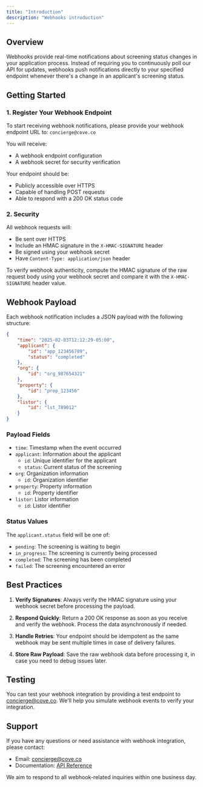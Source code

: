 ```yaml
---
title: "Introduction"
description: "Webhooks introduction"
---
```


## Overview

Webhooks provide real-time notifications about screening status changes in your application process. Instead of requiring you to continuously poll our API for updates, webhooks push notifications directly to your specified endpoint whenever there's a change in an applicant's screening status.

## Getting Started

### 1. Register Your Webhook Endpoint

To start receiving webhook notifications, please provide your webhook endpoint URL to: `concierge@cove.co`

You will receive:

- A webhook endpoint configuration
- A webhook secret for security verification

Your endpoint should be:

- Publicly accessible over HTTPS
- Capable of handling POST requests
- Able to respond with a 200 OK status code

### 2. Security

All webhook requests will:

- Be sent over HTTPS
- Include an HMAC signature in the `X-HMAC-SIGNATURE` header
- Be signed using your webhook secret
- Have `Content-Type: application/json` header

To verify webhook authenticity, compute the HMAC signature of the raw request body using your webhook secret and compare it with the `X-HMAC-SIGNATURE` header value.

## Webhook Payload

Each webhook notification includes a JSON payload with the following structure:

```json
{
    "time": "2025-02-03T12:12:29-05:00",
    "applicant": {
        "id": "app_123456789",
        "status": "completed"
    },
    "org": {
        "id": "org_987654321"
    },
    "property": {
        "id": "prop_123456"
    },
    "listor": {
        "id": "lst_789012"
    }
}
```

### Payload Fields

- `time`: Timestamp when the event occurred
- `applicant`: Information about the applicant
  - `id`: Unique identifier for the applicant
  - `status`: Current status of the screening
- `org`: Organization information
  - `id`: Organization identifier
- `property`: Property information
  - `id`: Property identifier
- `listor`: Listor information
  - `id`: Listor identifier

### Status Values

The `applicant.status` field will be one of:

- `pending`: The screening is waiting to begin
- `in_progress`: The screening is currently being processed
- `completed`: The screening has been completed
- `failed`: The screening encountered an error

## Best Practices

1. **Verify Signatures**: Always verify the HMAC signature using your webhook secret before processing the payload.

2. **Respond Quickly**: Return a 200 OK response as soon as you receive and verify the webhook. Process the data asynchronously if needed.

3. **Handle Retries**: Your endpoint should be idempotent as the same webhook may be sent multiple times in case of delivery failures.

4. **Store Raw Payload**: Save the raw webhook data before processing it, in case you need to debug issues later.

## Testing

You can test your webhook integration by providing a test endpoint to concierge@cove.co. We'll help you simulate webhook events to verify your integration.

## Support

If you have any questions or need assistance with webhook integration, please contact:

- Email: concierge@cove.co
- Documentation: [API Reference](https://docs.cove.co/api-reference)

We aim to respond to all webhook-related inquiries within one business day.
